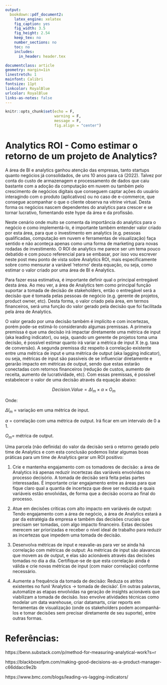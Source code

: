 ```yaml
---
output:
  bookdown::pdf_document2:
    latex_engine: xelatex
    fig_caption: yes
    fig_width: 3.5
    fig_height: 2.54
    keep_tex: no
    number_sections: no
    toc: no
    includes:
      in_header: header.tex

documentclass: article
geometry: margin=1in
linestretch: 1
mainfont: Calibri
fontsize: 11pt
linkcolor: RoyalBlue
urlcolor: RoyalBlue
links-as-notes: false
---
```


```r
knitr::opts_chunk$set(echo = F,
                      warning = F,
                      message = F,
                      fig.align = "center")
```

# Analytics ROI - Como estimar o retorno de um projeto de Analytics?

A área de BI e analytics ganhou atenção das empresas, tanto startups quanto negócios já consolidados, de uns 10 anos para cá (2022). Talvez por conta do custo de armazenagem e processamento de dados que caiu bastante com a adoção da computação em nuvem ou também pelo crescimento de negócios digitais que conseguem captar ações do usuário interagindo com o produto (aplicativos) ou no caso de e-commerce, que consegue acompanhar o que o cliente observa na vitrine virtual. Desta forma os negócios nascem dependentes do analytics para crescer e se tornar lucrativo, fomentando este hype da área e da profissão.

Neste cenário onde muito se comenta da importância do analytics para o negócio e como implementá-lo, é importante também entender valor criado por esta área, para que o investimento em analytics (e.g. pessoas qualificadas, computação em nuvem e ferramentas de visualização) faça sentido e não aconteça apenas como uma forma de marketing para novas rodadas de investimento. O ROI de analytics me parece ser um tema pouco debatido e com pouco referencial para se embasar, por isso vou escrever neste post meu ponto de vista sobre Analytics ROI, mais especificamente sobre como mensurar a variável ‘retorno’ desta equação, ou seja, como estimar o valor criado por uma área de BI e Analytics.

Para fazer essa estimativa, é importante definir qual o principal entregável desta área. Ao meu ver, a área de Analytics tem como principal função suportar a tomada de decisão de stakeholders, então o entregável será a decisão que é tomada pelas pessoas de negócio (e.g. gerente de projetos, product owner, etc). Desta forma, o valor criado pela área, em termos financeiros, será uma função do valor gerado pela decisão que foi facilitada pela área de Analytics.

O valor gerado por uma decisão também é implícito e com incertezas, porém pode-se estimá-lo considerando algumas premissas. A primeira premissa é que uma decisão irá impactar diretamente uma métrica de input (aka leading indicator), ou seja, quando um gerente de projetos toma uma decisão, é possível estimar quanto irá variar a métrica de input X (e.g. taxa de conversão). A segunda premissa diz respeito à correlação existente entre uma métrica de input e uma métrica de output (aka lagging indicator), ou seja, métricas de input são passíveis de se influenciar diretamente e gerarão impacto em métricas de output, sendo que estas estarão conectadas com retornos financeiros (redução de custos, aumento de receita, aumento de lucratividade, etc). Com essas premissas, é possível estabelecer o valor de uma decisão através da equação abaixo:

$$Decision.Value = \Delta I_m \times \alpha \times O_m$$

Onde:

$\Delta I_m$ = variação em uma métrica de input.

$\alpha$ = correlação com uma métrica de output. Irá ficar em um intervalo de 0 a 1.

$O_m$= métrica de output.

Uma parcela (não definida) do valor da decisão será o retorno gerado pelo time de Analytics e com esta conclusão podemos listar algumas boas práticas para um time de Analytics gerar um ROI positivo:

1. Crie e mantenha engajamento com os tomadores de decisão: a área de Analytics irá apenas reduzir incertezas das variáveis envolvidas no processo decisório. A tomada de decisão será feita pelas partes interessadas. É importante criar engajamento entre as áreas para que fique claro qual a quantia de incerteza que deve ser reduzida e quais variáveis estão envolvidas, de forma que a decisão ocorra ao final do processo.

2. Atue em decisões críticas com alto impacto em variáveis de output: Tendo engajamento com a área de negócio, a área de Analytics estará a par da estratégia da empresa e também das decisões cruciais que precisam ser tomadas, com algo impacto financeiro. Estas decisões merecem ser priorizadas e receber o nível ideal de trabalho para reduzir as incertezas que impedem uma tomada de decisão.

3. Desenvolva métricas de input e reavalie-as para ver se ainda há correlação com métricas de output: As métricas de input são alavancas que movem as de output, e elas são acionáveis através das decisões tomadas no dia a dia. Certifique-se de que esta correlação ainda é válida e crie novas métricas de input (com maior correlação) conforme necessário.

4. Aumente a frequência da tomada de decisão: Reduza os atritos existentes no funil ‘Analytics → tomada de decisão’. Em outras palavras, automatize as etapas envolvidas na geração de insights acionáveis que viabilizam a tomada de decisão. Isso envolve atividades técnicas como modelar um data warehouse, criar datamarts, criar reports em ferramentas de visualização (onde os stakeholders podem acompanhá-los e tomar decisões sem precisar diretamente de seu suporte), entre outras formas.


# Referências:

https://benn.substack.com/p/method-for-measuring-analytical-work?s=r

https://blackboxofpm.com/making-good-decisions-as-a-product-manager-c66ddacc9e2b

https://www.bmc.com/blogs/leading-vs-lagging-indicators/
